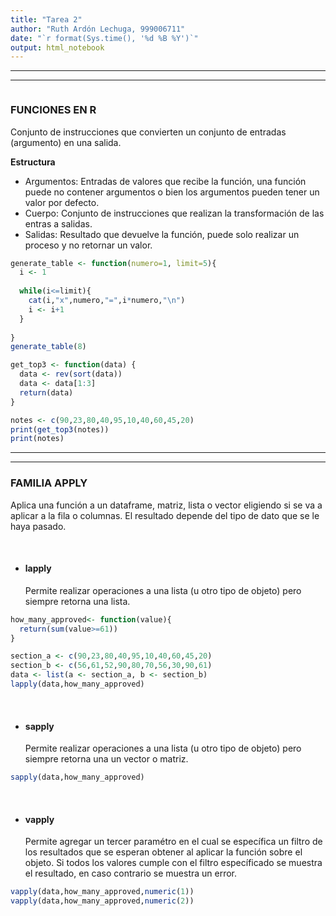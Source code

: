 ```yaml
---
title: "Tarea 2"
author: "Ruth Ardón Lechuga, 999006711"
date: "`r format(Sys.time(), '%d %B %Y')`"
output: html_notebook
---
```


***
***

```r
```
### FUNCIONES EN R\
Conjunto de instrucciones que convierten un conjunto de entradas (argumento) en una salida.\ 
  
  
**Estructura**\
  
  - Argumentos: Entradas de valores que recibe la función, una función puede no contener argumentos o bien los argumentos
  pueden tener un valor por defecto.
- Cuerpo: Conjunto de instrucciones que realizan la transformación de las entras a salidas.
- Salidas: Resultado que devuelve la función, puede solo realizar un proceso y no retornar un valor.
```r
generate_table <- function(numero=1, limit=5){
  i <- 1
  
  while(i<=limit){
    cat(i,"x",numero,"=",i*numero,"\n")
    i <- i+1
  }
  
}
generate_table(8)
```

```r
get_top3 <- function(data) {
  data <- rev(sort(data))
  data <- data[1:3]
  return(data)
}

notes <- c(90,23,80,40,95,10,40,60,45,20)
print(get_top3(notes))
print(notes)
```

***
*** 

### FAMILIA APPLY\

Aplica una función a un dataframe, matriz, lista o vector eligiendo si se va a aplicar a la fila o columnas. El resultado depende del tipo de dato que se le haya pasado.\
    
  \  
  
 - #### lapply\
Permite realizar operaciones a una lista (u otro tipo de objeto) pero siempre retorna una lista.

```r
how_many_approved<- function(value){
  return(sum(value>=61))
}

section_a <- c(90,23,80,40,95,10,40,60,45,20)
section_b <- c(56,61,52,90,80,70,56,30,90,61)
data <- list(a <- section_a, b <- section_b)
lapply(data,how_many_approved)
```
  
  \  
  
 - #### sapply\
Permite realizar operaciones a una lista (u otro tipo de objeto) pero siempre retorna una un vector o matriz.

```r
sapply(data,how_many_approved)
```
   
  \  
  
 - #### vapply\
Permite agregar un tercer paramétro en el cual se específica un filtro de los resultados que se esperan obtener al aplicar la función sobre el objeto. Si todos los valores cumple con el filtro específicado se muestra el resultado, en caso contrario se muestra un error.

```r
vapply(data,how_many_approved,numeric(1))
vapply(data,how_many_approved,numeric(2))
```